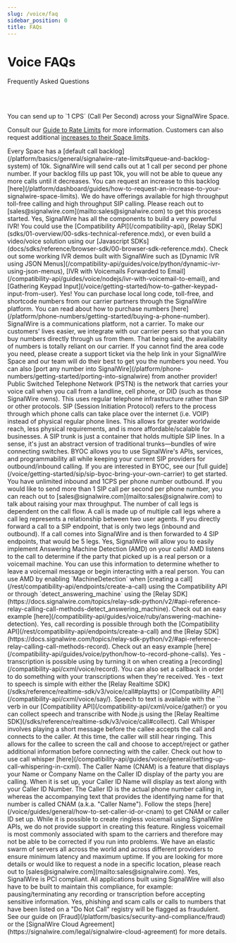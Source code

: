 ```yaml
---
slug: /voice/faq
sidebar_position: 0
title: FAQs
---
```



# Voice FAQs

<Subtitle>Frequently Asked Questions</Subtitle>

<br/><br/>

<AccordionGroup>
<Accordion title="How many calls per second can I send?">
You can send up to `1 CPS` (Call Per Second) across your SignalWire Space.

Consult our [Guide to Rate Limits](/platform/basics/general/signalwire-rate-limits) for more information. Customers can also request additional [increases to their Space limits](/platform/dashboard/guides/how-to-request-an-increase-to-your-signalwire-space-limits).
</Accordion>

<Accordion title="Are calls queued as they go out?">
Every Space has a [default call backlog](/platform/basics/general/signalwire-rate-limits#queue-and-backlog-system) of 10k. SignalWire will send calls out at 1 call per second per phone number. If your backlog fills up past 10k, you will not be able to queue any more calls until it decreases. You can request an increase to this backlog [here](/platform/dashboard/guides/how-to-request-an-increase-to-your-signalwire-space-limits).
</Accordion>

<Accordion title="How do I enable higher throughput calling?">
We do have offerings available for high throughput toll-free calling and high throughput SIP calling. Please reach out to [sales@signalwire.com](mailto:sales@signalwire.com) to get this process started.
</Accordion>

<Accordion title="Can you build an IVR (Interactive Voice Response) with SignalWire?">
Yes, SignalWire has all the components to build a very powerful IVR! You could use the [Compatibility API](/compatibility-api), [Relay SDK](sdks/01-overview/00-sdks-technical-reference.mdx), or even build a video/voice solution using our [Javascript SDKs](docs/sdks/reference/browser-sdk/00-browser-sdk-reference.mdx).
Check out some working IVR demos built with SignalWire such as
[Dynamic IVR using JSON Menus](/compatibility-api/guides/voice/python/dynamic-ivr-using-json-menus),
[IVR with Voicemails Forwarded to Email](/compatibility-api/guides/voice/nodejs/ivr-with-voicemail-to-email), and
[Gathering Keypad Input](/voice/getting-started/how-to-gather-keypad-input-from-user).
</Accordion>

<Accordion title="Does SignalWire offer phone numbers to purchase?">
Yes! You can purchase local long code, toll-free, and shortcode numbers from our carrier partners through the SignalWire platform. You can read about how to purchase numbers [here](/platform/phone-numbers/getting-started/buying-a-phone-number).
</Accordion>

<Accordion title="What do I do if I can't find the specific area code or phone number that I need?">
SignalWire is a communications platform, not a carrier. To make our customers' lives easier, we integrate with our carrier peers so that you can buy numbers directly through us from them. That being said, the availability of numbers is totally reliant on our carrier.
If you cannot find the area code you need, please create a support ticket via the help link in your SignalWire Space and our team will do their best to get you the numbers you need. You can also [port any number into SignalWire](/platform/phone-numbers/getting-started/porting-into-signalwire) from another provider!
</Accordion>

<Accordion title="What is PSTN?">
Public Switched Telephone Network (PSTN) is the network that carries your voice call when you call from a landline, cell phone, or DID (such as those SignalWire owns). This uses regular telephone infrastructure rather than SIP or other protocols.
</Accordion>

<Accordion title="What is SIP?">
SIP (Session Initiation Protocol) refers to the process through which phone calls can take place over the internet (i.e. VOIP) instead of physical regular phone lines. This allows for greater worldwide reach, less physical requirements, and is more affordable/scalable for businesses.
</Accordion>

<Accordion title="How is SIP on SignalWire different from traditional SIP trunking?">
A SIP trunk is just a container that holds multiple SIP lines. In a sense, it's just an abstract version of traditional trunks—bundles of wire connecting switches.
</Accordion>

<Accordion title="What is BYOC (Bring Your Own Carrier)?">
BYOC allows you to use SignalWire's APIs, services, and programmability all while keeping your current SIP providers for outbound/inbound calling. If you are interested in BYOC, see our [full guide](/voice/getting-started/sip/sip-byoc-bring-your-own-carrier) to get started.
</Accordion>

<Accordion title="How many SIP channels can you have for each phone number?">
You have unlimited inbound and 1CPS per phone number outbound. If you would like to send more than 1 SIP call per second per phone number, you can reach out to [sales@signalwire.com](mailto:sales@signalwire.com) to talk about raising your max throughput.
</Accordion>

<Accordion title="How many legs are in a SIP call?">
The number of call legs is dependent on the call flow. A call is made up of multiple call legs where a call leg represents a relationship between two user agents. If you directly forward a call to a SIP endpoint, that is only two legs (inbound and outbound). If a call comes into SignalWire and is then forwarded to 4 SIP endpoints, that would be 5 legs.
</Accordion>

<Accordion title="Do you have Answering Machine Detection?">
Yes, SignalWire will allow you to easily implement Answering Machine Detection (AMD) on your calls! AMD listens to the call to determine if the party that picked up is a real person or a voicemail machine. You can use this information to determine whether to leave a voicemail message or begin interacting with a real person. You can use AMD by enabling `MachineDetection` when [creating a call](/rest/compatibility-api/endpoints/create-a-call) using the Compatibility API or through `detect_answering_machine` using the [Relay SDK](https://docs.signalwire.com/topics/relay-sdk-python/v2/#api-reference-relay-calling-call-methods-detect_answering_machine). Check out an easy example [here](/compatibility-api/guides/voice/ruby/answering-machine-detection).
</Accordion>

<Accordion title="Do you have call recording capabilities?">
Yes, call recording is possible through both the [Compatibility API](/rest/compatibility-api/endpoints/create-a-call) and the [Relay SDK](https://docs.signalwire.com/topics/relay-sdk-python/v2/#api-reference-relay-calling-call-methods-record). Check out an easy example [here](/compatibility-api/guides/voice/python/how-to-record-phone-calls).
</Accordion>

<Accordion title="Do you have transcription capabilities?">
Yes - transcription is possible using by turning it on when creating a [recording](/compatibility-api/cxml/voice/record). You can also set a callback in order to do something with your transcriptions when they're received.
</Accordion>

<Accordion title="Do you have text-to-speech capabilities?">
Yes - text to speech is simple with either the [Relay Realtime SDK](/sdks/reference/realtime-sdk/v3/voice/call#playtts) or [Compatibility API](/compatibility-api/cxml/voice/say/).
</Accordion>

<Accordion title="What about speech-to-text capabilities?">
Speech to text is available with the `<gather>` verb in our [Compatibility API](/compatibility-api/cxml/voice/gather/) or you can collect speech and transcribe with Node.js using the [Relay Realtime SDK](/sdks/reference/realtime-sdk/v3/voice/call#collect).
</Accordion>

<Accordion title="Do you have call whisper?">
Call Whisper involves playing a short message before the callee accepts the call and connects to the caller. At this time, the caller will still hear ringing. This allows for the callee to screen the call and choose to accept/reject or gather additional information before connecting with the caller. Check out how to use call whisper [here](/compatibility-api/guides/voice/general/setting-up-call-whispering-in-cxml).
</Accordion>

<Accordion title="How do I set Caller ID/CNAM?">
The Caller Name (CNAM) is a feature that displays your Name or Company Name on the Caller ID display of the party you are calling. When it is set up, your Caller ID Name will display as text along with your Caller ID Number.
The Caller ID is the actual phone number calling in, whereas the accompanying text that provides the identifying name for that number is called CNAM (a.k.a. "Caller Name").
Follow the steps [here](/voice/guides/general/how-to-set-caller-id-or-cnam) to get CNAM or caller ID set up.
</Accordion>

<Accordion title="Do you support ringless voicemail?">
While it is possible to create ringless voicemail using SignalWire APIs, we do not provide support in creating this feature. Ringless voicemail is most commonly associated with spam to the carriers and therefore may not be able to be corrected if you run into problems.
</Accordion>

<Accordion title="Where are your nearest data hubs/centers?">
We have an elastic swarm of servers all across the world and across different providers to ensure minimum latency and maximum uptime. If you are looking for more details or would like to request a node in a specific location, please reach out to [sales@signalwire.com](mailto:sales@signalwire.com).
</Accordion>

<Accordion title="Is SignalWire PCI compliant?">
Yes, SignalWire is PCI compliant. All applications built using SignalWire will also have to be built to maintain this compliance, for example: pausing/terminating any recording or transcription before accepting sensitive information.
</Accordion>

<Accordion title="Are there prohibited Voice use cases?">
Yes, phishing and scam calls or calls to numbers that have been listed on a "Do Not Call" registry will be flagged as fraudulent. See our guide on [Fraud](/platform/basics/security-and-compliance/fraud) or the [SignalWire Cloud Agreement](https://signalwire.com/legal/signalwire-cloud-agreement) for more details.
</Accordion>
</AccordionGroup>
